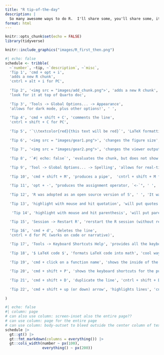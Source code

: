 ```yaml
---
title: "R tip-of-the-day"
description: |
  So many awesome ways to do R.  I'll share some, you'll share some, it will be fun.
format: html
---
```


```r
knitr::opts_chunk$set(echo = FALSE)
library(tidyverse)
```

<aside>
```r
knitr::include_graphics("images/R_first_then.png")
```
</aside>

```r
#| echo: false
schedule <- tribble(
  ~`number`, ~tip, ~`description`, ~`misc`,
  'Tip 1', 'cmd + opt + i', 
  'adds a new R chunk',
  'cntrl + alt + i for PC',
  
  'Tip 2', '<img src = "images/add_chunk.png">', 'adds a new R chunk',
  'look for it at top of Quarto doc',
  
  'Tip 3', 'Tools -> Global Options... -> Appearance',
  'allows for dark mode, plus other options!', ' ',
  
  'Tip 4', 'cmd + shift + C', 'comments the line',
  'cntrl + shift + C for PC',
  
  'Tip 5', '`\\textcolor{red}{this text will be red}`', 'LaTeX formatting to change the text color', 'when render to pdf (different syntax for render to html)',
  
  'Tip 6', '<img src = "images/gear1.png">', 'changes the figure size', 'gear in R chunk',
  
  'Tip 7', '<img src = "images/gear2.png">', 'changes the viewer output', 'gear near Render',
  
  'Tip 8', '`#| echo: false`', 'evaluates the chunk, but does not show the code', 'alternatively: `echo = FALSE` inside curly braces',
  
  'Tip 9', 'Tool -> Global Options... -> Spelling', 'allows for real-time spell check', ' ',
  
  'Tip 10', 'cmd + shift + M', 'produces a pipe',  'cntrl + shift + M for PC <br> Tools -> Global Options... -> Code to get the native pipe',
  
  'Tip 11', 'opt + -', "produces the assignment operator, `<-`", ' ',
  
  'Tip 12', 'R was adopted as an open source version of S', ' ', 'It was written by Ross Ihaka and Robert Gentleman, which is why they called it R',
  
  'Tip 13', 'highlight with mouse and hit quotation', 'will put quotes around the highlighted phrase', ' ',
  
   'Tip 14', 'highlight with mouse and hit parenthesis', 'will put parentheses around the highlighted phrase', ' ',
  
  'Tip 15', 'Session -> Restart R', 'rerstart the R session (without restarting RStudio)', 'shift + cmd / cntrl + 0',

  'Tip 16', 'cmd + d', 'deletes the line',
  'cntrl + d for PC (works on code or narrative)',

  'Tip 17', 'Tools -> Keyboard Shortcuts Help', 'provides all the keyboard shortcuts', 'opt + shift + K on Mac; alt + shift + K on PC',
  
  'Tip 18', '$ LaTeX code $', 'formats LaTeX code into math', 'cool way to write mathematical notation',
  
  'Tip 19', 'cmd + click on a function name', 'shows the inside of the function', 'cntrl + click on a function name for PC',
  
  'Tip 20', 'cmd + shift + P', 'shows the keyboard shortcuts for the pull-down menus', 'cntrl + shift + P on PC',
  
  'Tip 21', 'cmd + shift + D', 'duplicate the line', 'cntrl + shift + D',
  
  'Tip 22', 'cmd + shift + up (or down) arrow', 'highlights lines', 'cntrl + shift + up (or down) arrow'
  
)
```

```r
#| echo: false
#| column: page
# can also use column: screen-inset also the entire page??
# can use column: page for the entire page
# can use column: body-outset to bleed outside the center column of text
schedule |> 
  gt::gt() |> 
  gt::fmt_markdown(columns = everything()) |> 
  gt::cols_width(number ~ px(100),
                 everything() ~ px(200))
```


